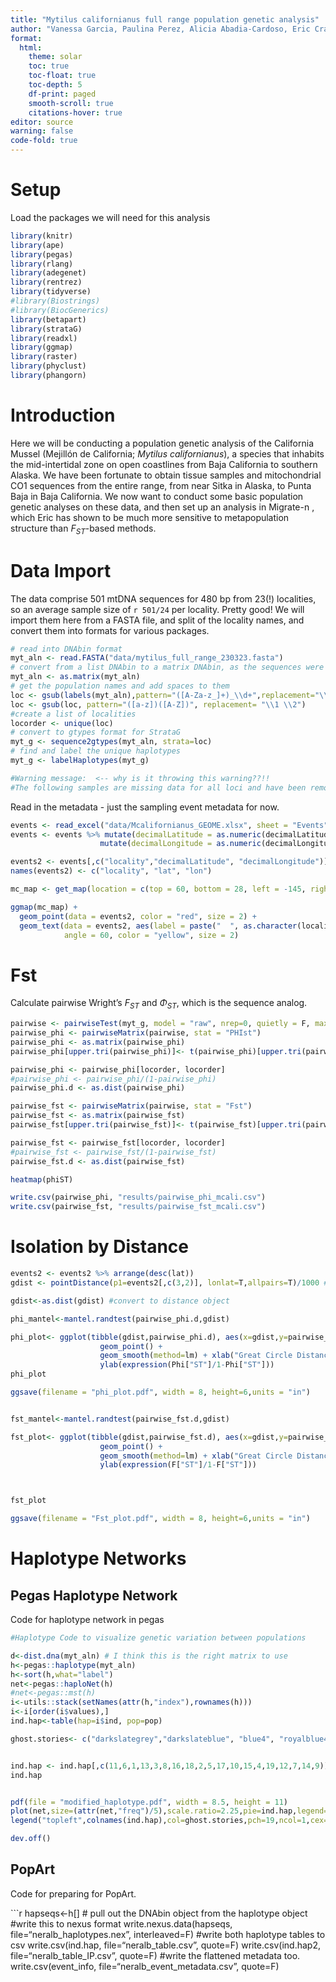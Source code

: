 ```yaml
---
title: "Mytilus californianus full range population genetic analysis"
author: "Vanessa Garcia, Paulina Perez, Alicia Abadia-Cardoso, Eric Crandall"
format:
  html:
    theme: solar
    toc: true
    toc-float: true
    toc-depth: 5
    df-print: paged
    smooth-scroll: true
    citations-hover: true
editor: source
warning: false
code-fold: true
---
```


# Setup

Load the packages we will need for this analysis

```r
library(knitr)
library(ape)
library(pegas)
library(rlang)
library(adegenet)
library(rentrez)
library(tidyverse)
#library(Biostrings)
#library(BiocGenerics)
library(betapart)
library(strataG)
library(readxl)
library(ggmap)
library(raster)
library(phyclust)
library(phangorn)
```

# Introduction

Here we will be conducting a population genetic analysis of the California Mussel (Mejillón de California; *Mytilus californianus*), a species that inhabits the mid-intertidal zone on open coastlines from Baja California to southern Alaska. We have been fortunate to obtain tissue samples and mitochondrial CO1 sequences from the entire range, from near Sitka in Alaska, to Punta Baja in Baja California. We now want to conduct some basic population genetic analyses on these data, and then set up an analysis in Migrate-n , which Eric has shown to be much more sensitive to metapopulation structure than $F_{ST}$-based methods.

# Data Import

The data comprise 501 mtDNA sequences for 480 bp from 23(!) localities, so an average sample size of `r 501/24` per locality. Pretty good! We will import them here from a FASTA file, and split of the locality names, and convert them into formats for various packages.

```r
# read into DNAbin format
myt_aln <- read.FASTA("data/mytilus_full_range_230323.fasta") 
# convert from a list DNAbin to a matrix DNAbin, as the sequences were already aligned in Geneious
myt_aln <- as.matrix(myt_aln)
# get the population names and add spaces to them
loc <- gsub(labels(myt_aln),pattern="([A-Za-z_]+)_\\d+",replacement="\\1")
loc <- gsub(loc, pattern="([a-z])([A-Z])", replacement= "\\1 \\2")
#create a list of localities
locorder <- unique(loc)
# convert to gtypes format for StrataG
myt_g <- sequence2gtypes(myt_aln, strata=loc)
# find and label the unique haplotypes
myt_g <- labelHaplotypes(myt_g)

#Warning message:  <-- why is it throwing this warning??!!
#The following samples are missing data for all loci and have been removed: CapeArago_20, #WhitePoint_03, WhitePoint_17 
```
Read in the metadata - just the sampling event metadata for now.

```r
events <- read_excel("data/Mcalifornianus_GEOME.xlsx", sheet = "Events")
events <- events %>% mutate(decimalLatitude = as.numeric(decimalLatitude)) %>% 
                    mutate(decimalLongitude = as.numeric(decimalLongitude))

events2 <- events[,c("locality","decimalLatitude", "decimalLongitude")] 
names(events2) <- c("locality", "lat", "lon")

mc_map <- get_map(location = c(top = 60, bottom = 28, left = -145, right = -114 ), zoom = 4)

ggmap(mc_map) + 
  geom_point(data = events2, color = "red", size = 2) +
  geom_text(data = events2, aes(label = paste("  ", as.character(locality), sep="")), 
            angle = 60, color = "yellow", size = 2)

```

# Fst

Calculate pairwise Wright's $F_{ST}$ and $\Phi_{ST}$, which is the sequence analog.

```r
pairwise <- pairwiseTest(myt_g, model = "raw", nrep=0, quietly = F, max.cores=4)
pairwise_phi <- pairwiseMatrix(pairwise, stat = "PHIst")
pairwise_phi <- as.matrix(pairwise_phi)
pairwise_phi[upper.tri(pairwise_phi)]<- t(pairwise_phi)[upper.tri(pairwise_phi)]

pairwise_phi <- pairwise_phi[locorder, locorder]
#pairwise_phi <- pairwise_phi/(1-pairwise_phi)
pairwise_phi.d <- as.dist(pairwise_phi)

pairwise_fst <- pairwiseMatrix(pairwise, stat = "Fst")
pairwise_fst <- as.matrix(pairwise_fst)
pairwise_fst[upper.tri(pairwise_fst)]<- t(pairwise_fst)[upper.tri(pairwise_fst)]

pairwise_fst <- pairwise_fst[locorder, locorder]
#pairwise_fst <- pairwise_fst/(1-pairwise_fst)
pairwise_fst.d <- as.dist(pairwise_fst)

heatmap(phiST)

write.csv(pairwise_phi, "results/pairwise_phi_mcali.csv")
write.csv(pairwise_fst, "results/pairwise_fst_mcali.csv")
```

# Isolation by Distance

```r
events2 <- events2 %>% arrange(desc(lat))
gdist <- pointDistance(p1=events2[,c(3,2)], lonlat=T,allpairs=T)/1000 #measure great circle distance between points in kilometers

gdist<-as.dist(gdist) #convert to distance object

phi_mantel<-mantel.randtest(pairwise_phi.d,gdist)

phi_plot<- ggplot(tibble(gdist,pairwise_phi.d), aes(x=gdist,y=pairwise_phi.d)) + 
                    geom_point() + 
                    geom_smooth(method=lm) + xlab("Great Circle Distance(km)") +
                    ylab(expression(Phi["ST"]/1-Phi["ST"]))
phi_plot

ggsave(filename = "phi_plot.pdf", width = 8, height=6,units = "in")


fst_mantel<-mantel.randtest(pairwise_fst.d,gdist)

fst_plot<- ggplot(tibble(gdist,pairwise_fst.d), aes(x=gdist,y=pairwise_fst.d)) + 
                    geom_point() + 
                    geom_smooth(method=lm) + xlab("Great Circle Distance(km)") +
                    ylab(expression(F["ST"]/1-F["ST"]))



fst_plot

ggsave(filename = "Fst_plot.pdf", width = 8, height=6,units = "in")
```

# Haplotype Networks

## Pegas Haplotype Network

Code for haplotype network in pegas

```r
#Haplotype Code to visualize genetic variation between populations

d<-dist.dna(myt_aln) # I think this is the right matrix to use
h<-pegas::haplotype(myt_aln)
h<-sort(h,what="label")
net<-pegas::haploNet(h)
#net<-pegas::mst(h)
i<-utils::stack(setNames(attr(h,"index"),rownames(h)))
i<-i[order(i$values),]
ind.hap<-table(hap=i$ind, pop=pop)

ghost.stories<- c("darkslategrey","darkslateblue", "blue4", "royalblue4", "deepskyblue", "royalblue1", "skyblue4","mediumseagreen","darkslateblue","firebrick","coral","darkorange3","darkorange","gold2","gold","yellow1","moccasin","lightskyblue1","lightcyan1")


ind.hap <- ind.hap[,c(11,6,1,13,3,8,16,18,2,5,17,10,15,4,19,12,7,14,9)]
ind.hap


pdf(file = "modified_haplotype.pdf", width = 8.5, height = 11)
plot(net,size=(attr(net,"freq")/5),scale.ratio=2.25,pie=ind.hap,legend=F,labels=F,threshold=0,show.mutation=2,bg=ghost.stories,pch=19,ncol=1,cex=0.85)
legend("topleft",colnames(ind.hap),col=ghost.stories,pch=19,ncol=1,cex=0.85)

dev.off()

```

## PopArt

Code for preparing for PopArt.

```r
hapseqs<-h[] # pull out the DNAbin object from the haplotype object #write this to nexus format
write.nexus.data(hapseqs,
                 file="neralb_haplotypes.nex",
interleaved=F) #write both haplotype tables to csv
write.csv(ind.hap, file="neralb_table.csv",
quote=F)
write.csv(ind.hap2, file="neralb_table_IP.csv",
quote=F)
#write the flattened metadata too.
write.csv(event_info, file="neralb_event_metadata.csv",
quote=F)